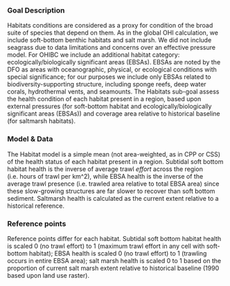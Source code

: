 ### Goal Description

Habitats conditions are considered as a proxy for condition of the broad suite of species that depend on them.  As in the global OHI calculation, we include soft-bottom benthic habitats and salt marsh.  We did not include seagrass due to data limitations and concerns over an effective pressure model.  For OHIBC we include an additional habitat category: ecologically/biologically significant areas (EBSAs).  EBSAs are noted by the DFO as areas with oceanographic, physical, or ecological conditions with special significance; for our purposes we include only EBSAs related to biodiversity-supporting structure, including sponge reefs, deep water corals, hydrothermal vents, and seamounts.  The Habitats sub-goal assess the health condition of each habitat present in a region, based upon external pressures (for soft-bottom habitat and ecologically/biologically significant areas (EBSAs)) and coverage area relative to historical baseline (for saltmarsh habitats).

### Model & Data 

The Habitat model is a simple mean (not area-weighted, as in CPP or CSS) of the health status of each habitat present in a region.  Subtidal soft bottom habitat health is the inverse of average trawl _effort_ across the region (i.e. hours of trawl per km^2), while EBSA health is the inverse of the average trawl presence (i.e. trawled area relative to total EBSA area) since these slow-growing structures are far slower to recover than soft bottom sediment.  Saltmarsh health is calculated as the current extent relative to a historical reference.

### Reference points 

Reference points differ for each habitat.  Subtidal soft bottom habitat health is scaled 0 (no trawl effort) to 1 (maximum trawl effort in any cell with soft-bottom habitat); EBSA health is scaled 0 (no trawl effort) to 1 (trawling occurs in entire EBSA area); salt marsh health is scaled 0 to 1 based on the proportion of current salt marsh extent relative to historical baseline (1990 based upon land use raster).

